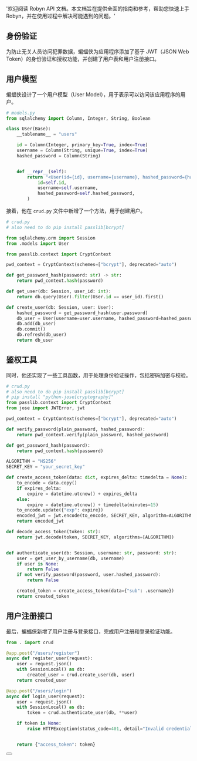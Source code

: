   '欢迎阅读 Robyn API 文档。本文档旨在提供全面的指南和参考，帮助您快速上手 Robyn，并在使用过程中解决可能遇到的问题。'

## 身份验证

为防止无关人员访问犯罪数据，蝙蝠侠为应用程序添加了基于 JWT（JSON Web Token）的身份验证和授权功能，并创建了用户表和用户注册接口。

## 用户模型

蝙蝠侠设计了一个用户模型（User Model），用于表示可以访问该应用程序的用户。

```python {{ title: '基本身份验证请求示例' }}
# models.py
from sqlalchemy import Column, Integer, String, Boolean

class User(Base):
    __tablename__ = "users"

    id = Column(Integer, primary_key=True, index=True)
    username = Column(String, unique=True, index=True)
    hashed_password = Column(String)


    def __repr__(self):
        return "<User(id={id}, username={username}, hashed_password={hashed_password})>".format(
            id=self.id,
            username=self.username,
            hashed_password=self.hashed_password,
        )


```

接着，他在 `crud.py` 文件中新增了一个方法，用于创建用户。

```python {{ title: '基本身份验证请求示例' }}
# crud.py
# also need to do pip install passlib[bcrypt]

from sqlalchemy.orm import Session
from .models import User

from passlib.context import CryptContext

pwd_context = CryptContext(schemes=["bcrypt"], deprecated="auto")

def get_password_hash(password: str) -> str:
    return pwd_context.hash(password)

def get_user(db: Session, user_id: int):
    return db.query(User).filter(User.id == user_id).first()

def create_user(db: Session, user: User):
    hashed_password = get_password_hash(user.password)
    db_user = User(username=user.username, hashed_password=hashed_password)
    db.add(db_user)
    db.commit()
    db.refresh(db_user)
    return db_user

```

## 鉴权工具

同时，他还实现了一些工具函数，用于处理身份验证操作，包括密码加密与校验。

```python {{ title: '基本身份验证请求示例（bearer token）' }}
# crud.py
# also need to do pip install passlib[bcrypt]
# pip install "python-jose[cryptography]"
from passlib.context import CryptContext
from jose import JWTError, jwt

pwd_context = CryptContext(schemes=["bcrypt"], deprecated="auto")

def verify_password(plain_password, hashed_password):
    return pwd_context.verify(plain_password, hashed_password)

def get_password_hash(password):
    return pwd_context.hash(password)

ALGORITHM = "HS256"
SECRET_KEY = "your_secret_key"

def create_access_token(data: dict, expires_delta: timedelta = None):
    to_encode = data.copy()
    if expires_delta:
        expire = datetime.utcnow() + expires_delta
    else:
        expire = datetime.utcnow() + timedelta(minutes=15)
    to_encode.update({"exp": expire})
    encoded_jwt = jwt.encode(to_encode, SECRET_KEY, algorithm=ALGORITHM)
    return encoded_jwt

def decode_access_token(token: str):
    return jwt.decode(token, SECRET_KEY, algorithms=[ALGORITHM])


def authenticate_user(db: Session, username: str, password: str):
    user = get_user_by_username(db, username)
    if user is None:
        return False
    if not verify_password(password, user.hashed_password):
        return False

    created_token = create_access_token(data={"sub": .username})
    return created_token


```

## 用户注册接口

最后，蝙蝠侠新增了用户注册与登录接口，完成用户注册和登录验证功能。

```python {{ title: '设置路由' }}
from . import crud

@app.post("/users/register")
async def register_user(request):
    user = request.json()
    with SessionLocal() as db:
        created_user = crud.create_user(db, user)
    return created_user

@app.post("/users/login")
async def login_user(request):
    user = request.json()
    with SessionLocal() as db:
        token = crud.authenticate_user(db, **user)

    if token is None:
        raise HTTPException(status_code=401, detail="Invalid credentials")


    return {"access_token": token}

```

<div className="not-prose">
  <Button
    href="/documentation-cn/应用示例/身份验证中间件"
    variant="text"
    arrow="right"
    children="下一步: 身份验证中间件"
  />
</div>
